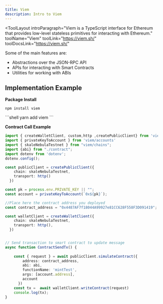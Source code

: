 ```yaml
---
title: Viem
description: Intro to Viem
---
```


<ToolLayout
    introParagraph="Viem is a TypeScript interface for Ethereum that provides low-level stateless primitives for interacting with Ethereum."
    toolName="Viem"
    toolLink="https://viem.sh/"
    toolDocsLink="https://viem.sh/"
>

Some of the main features are:
- Abstractions over the JSON-RPC API 
- APIs for interacting with Smart Contracts
- Utilities for working with ABIs

## Implementation Example

**Package Install**
<Tabs>
<TabItem label="npm">
```shell
npm install viem
```
</TabItem>
<TabItem label="yarn">
```shell
yarn add viem
```
</TabItem>
</Tabs>


**Contract Call Example**
```typescript
import { createWalletClient, custom,http ,createPublicClient} from 'viem'
import { privateKeyToAccount } from 'viem/accounts'
import { skaleNebulaTestnet } from "viem/chains";
import {abi} from "./contract";
import dotenv from 'dotenv';
dotenv.config();

const publicClient = createPublicClient({
    chain: skaleNebulaTestnet,
    transport: http()
  })

const pk = process.env.PRIVATE_KEY || "";
const account = privateKeyToAccount(`0x${pk}`);

//Place here the contract address you deployed
const contract_address = "0x4487AF7f18044A99927e81CC628F558F3D091419";

const walletClient = createWalletClient({
    chain: skaleNebulaTestnet,
    transport: http(),
  })


// Send transaction to smart contract to update message
async function ContractSendTx() {    
    
    const { request } = await publicClient.simulateContract({
        address: contract_address,
        abi: abi,
        functionName: 'mintTest',
        args: [account.address],
        account
      })
    const tx =  await walletClient.writeContract(request)
    console.log(tx);
}
```
</ToolLayout>